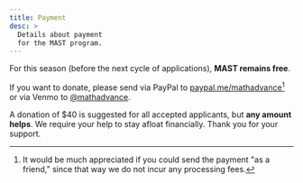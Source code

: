 ```yaml
---
title: Payment
desc: >
  Details about payment
  for the MAST program.
---
```


For this season (before the next cycle of applications),
**MAST remains free**.

If you want to donate,
please send via PayPal to
[paypal.me/mathadvance](https://www.paypal.com/paypalme/mathadvance)[^paypal]
or via Venmo to
[@mathadvance](https://venmo.com/u/mathadvance).

[^paypal]:
    It would be much appreciated
    if you could
    send the payment "as a friend,"
    since that way we do not incur
    any processing fees.

A donation of $40 is suggested
for all accepted applicants,
but **any amount helps**.
We require your help
to stay afloat financially.
Thank you for your support.
